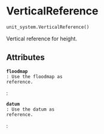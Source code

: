 # VerticalReference { #flood_adapt.unit_system.VerticalReference }

```python
unit_system.VerticalReference()
```

Vertical reference for height.

## Attributes {.doc-section .doc-section-attributes}

<code>[**floodmap**]{.parameter-name} [:]{.parameter-annotation-sep} [Use the floodmap as reference.]{.parameter-annotation}</code>

:

<code>[**datum**]{.parameter-name} [:]{.parameter-annotation-sep} [Use the datum as reference.]{.parameter-annotation}</code>

:
